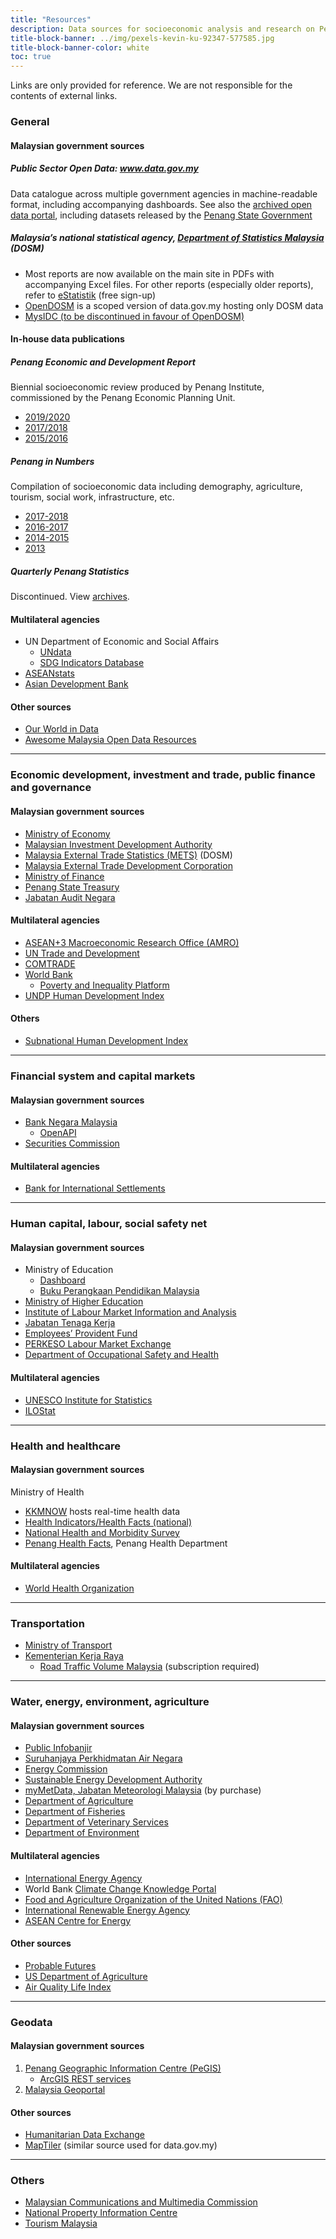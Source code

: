 ```yaml
---
title: "Resources"
description: Data sources for socioeconomic analysis and research on Penang and Malaysia
title-block-banner: ../img/pexels-kevin-ku-92347-577585.jpg
title-block-banner-color: white
toc: true
---
```


::: {.callout-warning appearance="simple"}
Links are only provided for reference. We are not responsible for the contents of external links. 
:::

### General
::: {.panel-tabset .nav-pills}
#### Malaysian government sources

##### Public Sector Open Data: [www.data.gov.my](https://www.data.gov.my)
Data catalogue across multiple government agencies in machine-readable format, including accompanying dashboards. See also the [archived open data portal](http://archive.data.gov.my/), including datasets released by the [Penang State Government](https://archive.data.gov.my/data/ms_MY/dataset/?q=&organization=Kerajaan+Negeri+Pulau+Pinang&sort=title_string+asc)

##### Malaysia's national statistical agency, [Department of Statistics Malaysia](https://www.dosm.gov.my/) (DOSM)
- Most reports are now available on the main site in PDFs with accompanying Excel files. For other reports (especially older reports), refer to [eStatistik](https://newss.statistics.gov.my) (free sign-up) 
- [OpenDOSM](https://open.dosm.gov.my/) is a scoped version of data.gov.my hosting only DOSM data
- [MysIDC (to be discontinued in favour of OpenDOSM)](https://mysidc.statistics.gov.my/)

#### In-house data publications 

##### Penang Economic and Development Report

Biennial socioeconomic review produced by Penang Institute, commissioned by the Penang Economic Planning Unit. 

- [2019/2020](https://penanginstitute.org/publications/books-and-reports/penang-economic-and-development-report-2019-2020/)
- [2017/2018](https://penanginstitute.org/wp-content/uploads/jml/files/PEDR-2017-2018/PEDR_2017-2018_1-160.pdf)
- [2015/2016](https://penanginstitute.org/wp-content/uploads/2020/02/PEDR_2015-2016.pdf)

##### Penang in Numbers

Compilation of socioeconomic data including demography, agriculture, tourism, social work, infrastructure, etc.

- [2017-2018](https://penanginstitute.org/wp-content/uploads/2020/02/eBook_Penang-In-Numbers-2017-2018.pdf)
- [2016-2017](https://penanginstitute.org/wp-content/uploads/2020/02/Buku-Data-Penang-2016-2017.pdf)
- [2014-2015](https://penanginstitute.org/wp-content/uploads/jml/files/Penang-in-Numbers-2014-2015.pdf)
- [2013](https://penanginstitute.org/wp-content/uploads/jml/files/PgInNumbers_2013.pdf)

##### Quarterly Penang Statistics
Discontinued. View [archives](quarterly_penang_statistics.html).

#### Multilateral agencies 
- UN Department of Economic and Social Affairs 
    - [UNdata](https://data.un.org/) 
    - [SDG Indicators Database](https://unstats.un.org/sdgs/dataportal)
- [ASEANstats](https://www.aseanstats.org/)
- [Asian Development Bank](https://data.adb.org/)

#### Other sources
- [Our World in Data](https://ourworldindata.org/)
- [Awesome Malaysia Open Data Resources](https://github.com/Sinar/awesome-dotmy-opendata-resources)
:::
---------

### Economic development, investment and trade, public finance and governance
::: {.panel-tabset .nav-pills}
#### Malaysian government sources

- [Ministry of Economy](https://www.ekonomi.gov.my)
- [Malaysian Investment Development Authority](https://www.mida.gov.my/why-malaysia/investment-statistics/)
- [Malaysia External Trade Statistics (METS)](https://metsonline.dosm.gov.my/) (DOSM)
- [Malaysia External Trade Development Corporation](https://www.matrade.gov.my/en/choose-malaysia/industry-capabilities/trade-statistics)
- [Ministry of Finance](https://www.mof.gov.my/)
- [Penang State Treasury](https://jkn.penang.gov.my)
- [Jabatan Audit Negara](https://www.audit.gov.my)

#### Multilateral agencies
- [ASEAN+3 Macroeconomic Research Office (AMRO)](https://amro-asia.org/?s=&_categories=data)
- [UN Trade and Development](https://unctadstat.unctad.org/datacentre/)
- [COMTRADE](https://comtradeplus.un.org/)
- [World Bank](https://data.worldbank.org/)
    - [Poverty and Inequality Platform](https://pip.worldbank.org/home)
- [UNDP Human Development Index](https://hdr.undp.org/data-center/human-development-index#/indicies/HDI)

#### Others
- [Subnational Human Development Index](https://globaldatalab.org/shdi/)
:::
---------

### Financial system and capital markets

::: {.panel-tabset .nav-pills}
#### Malaysian government sources
- [Bank Negara Malaysia](https://www.bnm.gov.my/rates-statistics)
    - [OpenAPI](https://apikijangportal.bnm.gov.my/)
- [Securities Commission](https://www.sc.com.my/analytics)

#### Multilateral agencies
- [Bank for International Settlements](https://data.bis.org/)
:::

---------

### Human capital, labour, social safety net

::: {.panel-tabset .nav-pills}
#### Malaysian government sources
- Ministry of Education
    - [Dashboard](https://emisonline.moe.gov.my/risalahmap/)
    - [Buku Perangkaan Pendidikan Malaysia](https://www.moe.gov.my/muatturun#elf_l1_cGVuZXJiaXRhbl9kYW5fanVybmFsL2J1a3UtcGVyYW5na2Fhbi1wZW5kaWRpa2FuLW1hbGF5c2lh)
- [Ministry of Higher Education](https://great.mohe.gov.my/Statistik)
- [Institute of Labour Market Information and Analysis](https://www.ilmia.gov.my/index.php/en/)
- [Jabatan Tenaga Kerja](https://jtksm.mohr.gov.my/en/statistic/i-stat)
- [Employees' Provident Fund](https://www.kwsp.gov.my/en/corporate/news-highlights/publications)
- [PERKESO Labour Market Exchange](https://www.perkeso.gov.my/en/our-services/other-services/lmi-eng.html)
- [Department of Occupational Safety and Health](https://www.dosh.gov.my/index.php/dahsboard-bda/dashboard-kemalangan/)

#### Multilateral agencies

- [UNESCO Institute for Statistics](https://data.uis.unesco.org/)
- [ILOStat](https://ilostat.ilo.org/)

:::

---------

### Health and healthcare 
::: {.panel-tabset .nav-pills}
#### Malaysian government sources
Ministry of Health

- [KKMNOW](https://data.moh.gov.my/) hosts real-time health data 
- [Health Indicators/Health Facts (national)](https://www.moh.gov.my/index.php/pages/view/58?mid=19)
- [National Health and Morbidity Survey](https://iku.gov.my/nhms)
- [Penang Health Facts](https://jknpenang.moh.gov.my/jknpenang/index.php/penerbitan-0/8-artikel-jknpp/1110-penerbitan-3-health), Penang Health Department 

#### Multilateral agencies
- [World Health Organization](https://www.who.int/data)
:::
---------

### Transportation
- [Ministry of Transport](https://www.mot.gov.my/en/browse-by-topic/reports-and-stats)
- [Kementerian Kerja Raya](https://www.kkr.gov.my/ms/galeri/penerbitan/senarai-penerbitan-kkr)
    - [Road Traffic Volume Malaysia](http://rtvm.kkr.gov.my/) (subscription required)

---------

### Water, energy, environment, agriculture
::: {.panel-tabset .nav-pills}
#### Malaysian government sources
- [Public Infobanjir](https://publicinfobanjir.water.gov.my/?lang=en)
- [Suruhanjaya Perkhidmatan Air Negara](https://www.span.gov.my/category/view/119)
- [Energy Commission](https://www.st.gov.my/eng/web/download/listing/151)
- [Sustainable Energy Development Authority](https://www.seda.gov.my/statistics-monitoring/)
- [myMetData, Jabatan Meteorologi Malaysia](https://mymetdata.met.gov.my/) (by purchase)
- [Department of Agriculture](https://www.doa.gov.my/index.php/pages/view/622?mid=239)
- [Department of Fisheries](https://www.dof.gov.my/en/resources/fisheries-statistics-i/)
- [Department of Veterinary Services](https://www.dvs.gov.my/)
- [Department of Environment](https://www.doe.gov.my)

#### Multilateral agencies
- [International Energy Agency](https://www.iea.org/data-and-statistics/data-explorers)
- World Bank [Climate Change Knowledge Portal](https://climateknowledgeportal.worldbank.org/)
- [Food and Agriculture Organization of the United Nations (FAO)](https://www.fao.org/statistics/en)
- [International Renewable Energy Agency](https://www.irena.org/Data/Downloads/IRENASTAT)
- [ASEAN Centre for Energy](https://aseanenergy.org)

#### Other sources
- [Probable Futures](https://probablefutures.org/climate-maps/)
- [US Department of Agriculture](https://fas.usda.gov/data)
- [Air Quality Life Index](https://aqli.epic.uchicago.edu/the-index/)
:::


---------

### Geodata
::: {.panel-tabset .nav-pills}
#### Malaysian government sources
1. [Penang Geographic Information Centre (PeGIS)](http://pegis.penang.gov.my/)
    - [ArcGIS REST services](https://pegis.penang.gov.my/arcgis/rest/services)
2. [Malaysia Geoportal](http://www.mygeoportal.gov.my/node/61)

#### Other sources
- [Humanitarian Data Exchange](https://data.humdata.org/dataset/cod-ab-mys?)
- [MapTiler](https://data.maptiler.com/) (similar source used for data.gov.my)
:::

---------

### Others    
- [Malaysian Communications and Multimedia Commission](https://mcmc.gov.my/en/resources/statistics)
- [National Property Information Centre](https://napic2.jpph.gov.my/)
- [Tourism Malaysia](https://data.tourism.gov.my/)
